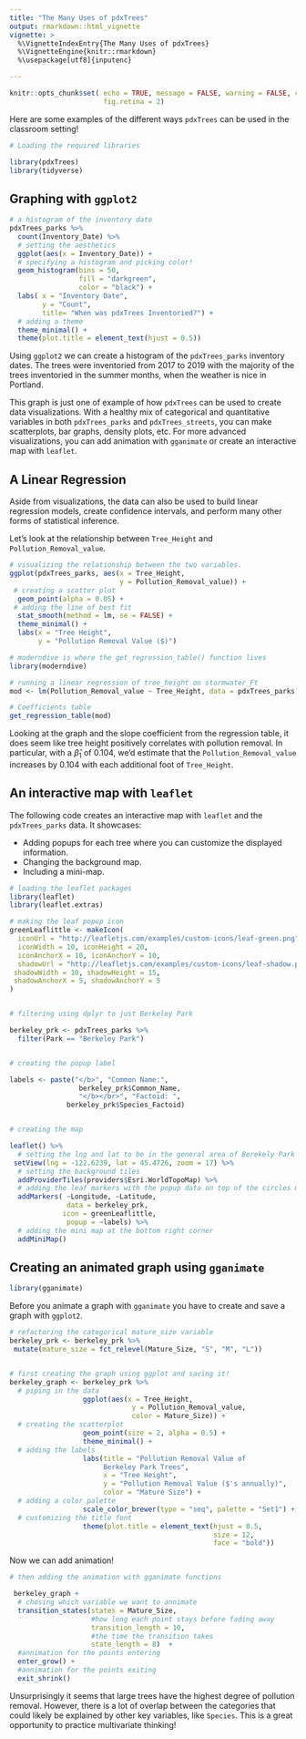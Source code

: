 ```yaml
---
title: "The Many Uses of pdxTrees"
output: rmarkdown::html_vignette 
vignette: >
  %\VignetteIndexEntry{The Many Uses of pdxTrees}
  %\VignetteEngine{knitr::rmarkdown}
  %\usepackage[utf8]{inputenc}

---
```


```r
knitr::opts_chunk$set( echo = TRUE, message = FALSE, warning = FALSE, collapse = TRUE, comment = "#>",  fig.align = "center",
                       fig.retina = 2)
```

Here are some examples of the different ways `pdxTrees` can be used in the classroom setting! 

 
```r
# Loading the required libraries

library(pdxTrees) 
library(tidyverse) 

```


## Graphing with `ggplot2` 

```r

# a histogram of the inventory date 
pdxTrees_parks %>%   
  count(Inventory_Date) %>%  
  # setting the aesthetics
  ggplot(aes(x = Inventory_Date)) +   
  # specifying a histogram and picking color! 
  geom_histogram(bins = 50,               
                 fill = "darkgreen", 
                 color = "black") + 
  labs( x = "Inventory Date", 
        y = "Count", 
        title= "When was pdxTrees Inventoried?") + 
  # adding a theme 
  theme_minimal() + 
  theme(plot.title = element_text(hjust = 0.5))

```

Using `ggplot2` we can create a histogram of the `pdxTrees_parks` inventory dates. The trees were inventoried from 2017 to 2019 with the majority of the trees inventoried in the summer months, when the weather is nice in Portland. 

This graph is just one of example of how `pdxTrees` can be used to create data visualizations. With a healthy mix of categorical and quantitative variables in both `pdxTrees_parks` and `pdxTrees_streets`, you can make scatterplots, bar graphs, density plots, etc. For more advanced visualizations, you can add animation with `gganimate` or create an interactive map with `leaflet`. 


## A Linear Regression

Aside from visualizations, the data can also be used to build linear regression models, create confidence intervals, and perform many other forms of statistical inference. 

Let's look at the relationship between `Tree_Height` and `Pollution_Removal_value`.

```R

# visualizing the relationship between the two variables. 
ggplot(pdxTrees_parks, aes(x = Tree_Height, 
                           y = Pollution_Removal_value)) + 
 # creating a scatter plot 
  geom_point(alpha = 0.05) + 
 # adding the line of best fit
  stat_smooth(method = lm, se = FALSE) + 
  theme_minimal() + 
  labs(x = "Tree Height", 
       y = "Pollution Removal Value ($)")

```



```R

# moderndive is where the get_regression_table() function lives 
library(moderndive)

# running a linear regression of tree_height on stormwater_Ft
mod <- lm(Pollution_Removal_value ~ Tree_Height, data = pdxTrees_parks)

# Coefficients table
get_regression_table(mod)
```


Looking at the graph and the slope coefficient from the regression table, it does seem like tree height positively correlates with pollution removal. In particular, with a $\hat\beta_1$ of $0.104$, we'd estimate that the `Pollution_Removal_value` increases by $0.104$ with each additional foot of `Tree_Height`.


## An interactive map with `leaflet`

The following code creates an interactive map with `leaflet` and the `pdxTrees_parks` data. It showcases:

* Adding popups for each tree where you can customize the displayed information.
* Changing the background map.
* Including a mini-map.

```R
# loading the leaflet packages 
library(leaflet)
library(leaflet.extras)
```

```r

# making the leaf popup icon 
greenLeaflittle <- makeIcon(
  iconUrl = "http://leafletjs.com/examples/custom-icons/leaf-green.png",
  iconWidth = 10, iconHeight = 20,
  iconAnchorX = 10, iconAnchorY = 10,
  shadowUrl = "http://leafletjs.com/examples/custom-icons/leaf-shadow.png",
 shadowWidth = 10, shadowHeight = 15,
 shadowAnchorX = 5, shadowAnchorY = 5
)


# filtering using dplyr to just Berkeley Park 

berkeley_prk <- pdxTrees_parks %>%
  filter(Park == "Berkeley Park")


# creating the popup label 

labels <- paste("</b>", "Common Name:",
                 berkeley_prk$Common_Name,
                 "</b></br>", "Factoid: ", 
              berkeley_prk$Species_Factoid) 


# creating the map 

leaflet() %>%
  # setting the lng and lat to be in the general area of Berekely Park 
 setView(lng = -122.6239, lat = 45.4726, zoom = 17) %>%  
  # setting the background tiles
  addProviderTiles(providers$Esri.WorldTopoMap) %>%
  # adding the leaf markers with the popup data on top of the circles markers 
  addMarkers( ~Longitude, ~Latitude, 
              data = berkeley_prk,
             icon = greenLeaflittle,
              popup = ~labels) %>%
  # adding the mini map at the bottom right corner 
  addMiniMap()

```



## Creating an animated graph using `gganimate` 

```R
library(gganimate)
```

Before you animate a graph with `gganimate` you have to create and save a graph with `ggplot2`.

```r

# refactoring the categorical mature_size variable 
berkeley_prk <- berkeley_prk %>%
 mutate(mature_size = fct_relevel(Mature_Size, "S", "M", "L"))


# first creating the graph using ggplot and saving it! 
berkeley_graph <- berkeley_prk %>%
  # piping in the data 
                  ggplot(aes(x = Tree_Height,
                              y = Pollution_Removal_value,
                              color = Mature_Size)) + 
  # creating the scatterplot 
                  geom_point(size = 2, alpha = 0.5) +
                  theme_minimal() + 
  # adding the labels 
                  labs(title = "Pollution Removal Value of
                       Berkeley Park Trees",
                       x = "Tree Height", 
                       y = "Pollution Removal Value ($'s annually)", 
                       color = "Mature Size") + 
  # adding a color palette 
                  scale_color_brewer(type = "seq", palette = "Set1") + 
  # customizing the title font
                  theme(plot.title = element_text(hjust = 0.5, 
                                                  size = 12,
                                                  face = "bold"))
```


Now we can add animation! 


```R
# then adding the animation with gganimate functions 

 berkeley_graph + 
  # chosing which variable we want to annimate 
  transition_states(states = Mature_Size,
                    #how long each point stays before fading away 
                    transition_length = 10,
                    #the time the transition takes
                    state_length = 8)  +    
  #annimation for the points entering
  enter_grow() +      
  #annimation for the points exiting
  exit_shrink()

```

Unsurprisingly it seems that large trees have the highest degree of pollution removal.  However, there is a lot of overlap between the categories that could likely be explained by other key variables, like `Species`.  This is a great opportunity to practice multivariate thinking!

